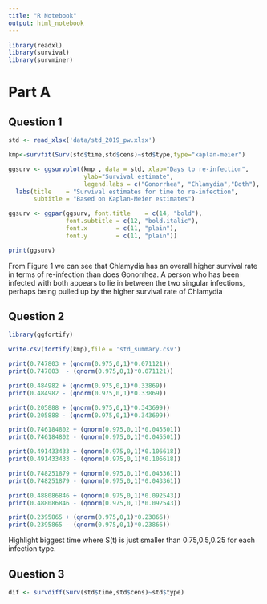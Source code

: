 ```yaml
---
title: "R Notebook"
output: html_notebook
---
```

```r
library(readxl)
library(survival)
library(survminer)
```

# Part A
## Question 1

```r
std <- read_xlsx('data/std_2019_pw.xlsx')

kmp<-survfit(Surv(std$time,std$cens)~std$type,type="kaplan-meier")

ggsurv <- ggsurvplot(kmp , data = std, xlab="Days to re-infection",
                     ylab="Survival estimate",
                     legend.labs = c("Gonorrhea", "Chlamydia","Both"), linetype = 'strata') + 
  labs(title    = "Survival estimates for time to re-infection",
       subtitle = "Based on Kaplan-Meier estimates")

ggsurv <- ggpar(ggsurv, font.title    = c(14, "bold"),
                font.subtitle = c(12, "bold.italic"),        
                font.x        = c(11, "plain"),          
                font.y        = c(11, "plain"))

print(ggsurv)
```

From Figure 1 we can see that Chlamydia has an overall higher survival rate in terms of re-infection than does Gonorrhea.  A person who has been infected with both appears to lie in between the two singular infections, perhaps being pulled up by the higher survival rate of Chlamydia

## Question 2

```r
library(ggfortify)

write.csv(fortify(kmp),file = 'std_summary.csv')

print(0.747803 + (qnorm(0.975,0,1)*0.071121))
print(0.747803  - (qnorm(0.975,0,1)*0.071121))

print(0.484982 + (qnorm(0.975,0,1)*0.33869))
print(0.484982 - (qnorm(0.975,0,1)*0.33869))

print(0.205888 + (qnorm(0.975,0,1)*0.343699))
print(0.205888 - (qnorm(0.975,0,1)*0.343699))

print(0.746184802 + (qnorm(0.975,0,1)*0.045501))
print(0.746184802 - (qnorm(0.975,0,1)*0.045501))

print(0.491433433 + (qnorm(0.975,0,1)*0.106618))
print(0.491433433 - (qnorm(0.975,0,1)*0.106618))

print(0.748251879 + (qnorm(0.975,0,1)*0.043361))
print(0.748251879 - (qnorm(0.975,0,1)*0.043361))

print(0.488086846 + (qnorm(0.975,0,1)*0.092543))
print(0.488086846 - (qnorm(0.975,0,1)*0.092543))

print(0.2395865 + (qnorm(0.975,0,1)*0.23866))
print(0.2395865 - (qnorm(0.975,0,1)*0.23866))
```

Highlight biggest time where S(t) is just smaller than 0.75,0.5,0.25 for each infection type.

## Question 3
```r
dif <- survdiff(Surv(std$time,std$cens)~std$type)
```